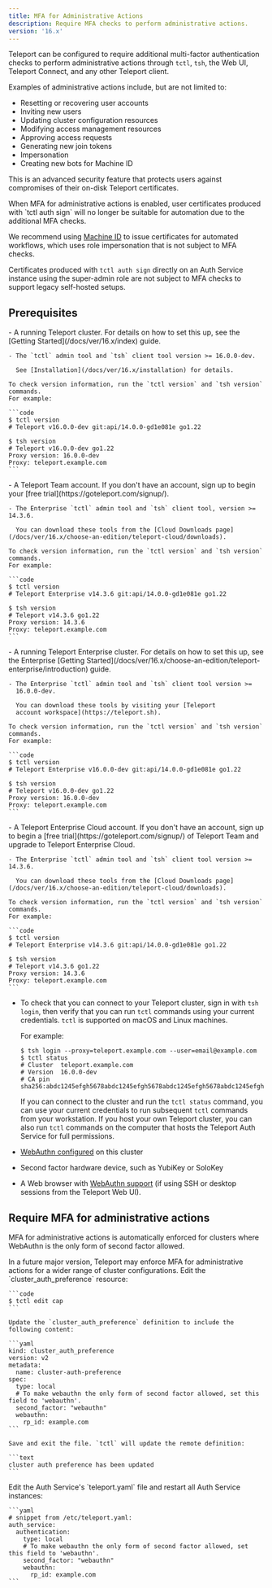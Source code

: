 ```yaml
---
title: MFA for Administrative Actions
description: Require MFA checks to perform administrative actions.
version: '16.x'
---
```


Teleport can be configured to require additional multi-factor authentication
checks to perform administrative actions through `tctl`, `tsh`, the Web UI,
Teleport Connect, and any other Teleport client.

Examples of administrative actions include, but are not limited to:

- Resetting or recovering user accounts
- Inviting new users
- Updating cluster configuration resources
- Modifying access management resources
- Approving access requests
- Generating new join tokens
- Impersonation
- Creating new bots for Machine ID

This is an advanced security feature that protects users against compromises of
their on-disk Teleport certificates.

<Warning>
  When MFA for administrative actions is enabled, user certificates produced
  with `tctl auth sign` will no longer be suitable for automation due to the
  additional MFA checks.

  We recommend using [Machine ID](/docs/ver/16.x/machine-id/getting-started) to
  issue certificates for automated workflows, which uses role impersonation
  that is not subject to MFA checks.

  Certificates produced with `tctl auth sign` directly on an Auth Service
  instance using the super-admin role are not subject to MFA checks to support
  legacy self-hosted setups.
</Warning>

## Prerequisites

<Tabs>
  <Tab title="Teleport Community Edition">
    - A running Teleport cluster. For details on how to set this up, see the
      [Getting Started](/docs/ver/16.x/index) guide.

    - The `tctl` admin tool and `tsh` client tool version >= 16.0.0-dev.

      See [Installation](/docs/ver/16.x/installation) for details.

    To check version information, run the `tctl version` and `tsh version` commands.
    For example:

    ```code
    $ tctl version
    # Teleport v16.0.0-dev git:api/14.0.0-gd1e081e go1.22
      
    $ tsh version
    # Teleport v16.0.0-dev go1.22
    Proxy version: 16.0.0-dev
    Proxy: teleport.example.com
    ```
  </Tab>

  <Tab title="Teleport Team">
    - A Teleport Team account. If you don't have an account, sign
      up to begin your [free trial](https://goteleport.com/signup/).

    - The Enterprise `tctl` admin tool and `tsh` client tool, version >= 14.3.6.

      You can download these tools from the [Cloud Downloads page](/docs/ver/16.x/choose-an-edition/teleport-cloud/downloads).

    To check version information, run the `tctl version` and `tsh version` commands.
    For example:

    ```code
    $ tctl version
    # Teleport Enterprise v14.3.6 git:api/14.0.0-gd1e081e go1.22
      
    $ tsh version
    # Teleport v14.3.6 go1.22
    Proxy version: 14.3.6
    Proxy: teleport.example.com
    ```
  </Tab>

  <Tab title="Teleport Enterprise">
    - A running Teleport Enterprise cluster. For details on how to set this up, see the Enterprise
      [Getting Started](/docs/ver/16.x/choose-an-edition/teleport-enterprise/introduction) guide.

    - The Enterprise `tctl` admin tool and `tsh` client tool version >=
      16.0.0-dev.

      You can download these tools by visiting your [Teleport
      account workspace](https://teleport.sh).

    To check version information, run the `tctl version` and `tsh version` commands.
    For example:

    ```code
    $ tctl version
    # Teleport Enterprise v16.0.0-dev git:api/14.0.0-gd1e081e go1.22
      
    $ tsh version
    # Teleport v16.0.0-dev go1.22
    Proxy version: 16.0.0-dev
    Proxy: teleport.example.com
    ```
  </Tab>

  <Tab title="Teleport Enterprise Cloud">
    - A Teleport Enterprise Cloud account. If you don't have an account,
      sign up to begin a [free trial](https://goteleport.com/signup/)  of Teleport Team
      and upgrade to Teleport Enterprise Cloud.

    - The Enterprise `tctl` admin tool and `tsh` client tool version >= 14.3.6.

      You can download these tools from the [Cloud Downloads page](/docs/ver/16.x/choose-an-edition/teleport-cloud/downloads).

    To check version information, run the `tctl version` and `tsh version` commands.
    For example:

    ```code
    $ tctl version
    # Teleport Enterprise v14.3.6 git:api/14.0.0-gd1e081e go1.22
      
    $ tsh version
    # Teleport v14.3.6 go1.22
    Proxy version: 14.3.6
    Proxy: teleport.example.com
    ```
  </Tab>
</Tabs>

- To check that you can connect to your Teleport cluster, sign in with `tsh login`, then
  verify that you can run `tctl` commands using your current credentials.
  `tctl` is supported on macOS and Linux machines.

  For example:
  ```code
  $ tsh login --proxy=teleport.example.com --user=email@example.com
  $ tctl status
  # Cluster  teleport.example.com
  # Version  16.0.0-dev
  # CA pin   sha256:abdc1245efgh5678abdc1245efgh5678abdc1245efgh5678abdc1245efgh5678
  ```
  If you can connect to the cluster and run the `tctl status` command, you can use your
  current credentials to run subsequent `tctl` commands from your workstation.
  If you host your own Teleport cluster, you can also run `tctl` commands on the computer that
  hosts the Teleport Auth Service for full permissions.
- [WebAuthn configured](/docs/ver/16.x/access-controls/guides/webauthn) on this cluster
- Second factor hardware device, such as YubiKey or SoloKey
- A Web browser with [WebAuthn support](https://developers.yubico.com/WebAuthn/WebAuthn_Browser_Support/) (if using
  SSH or desktop sessions from the Teleport Web UI).

## Require MFA for administrative actions

MFA for administrative actions is automatically enforced for clusters where
WebAuthn is the only form of second factor allowed.

<Note>
  In a future major version, Teleport may enforce MFA for administrative actions
  for a wider range of cluster configurations.
</Note>

<Tabs>
  <Tab title="Dynamic Resources">
    Edit the `cluster_auth_preference` resource:

    ```code
    $ tctl edit cap
    ```

    Update the `cluster_auth_preference` definition to include the following content:

    ```yaml
    kind: cluster_auth_preference
    version: v2
    metadata:
      name: cluster-auth-preference
    spec:
      type: local
      # To make webauthn the only form of second factor allowed, set this field to 'webauthn'.
      second_factor: "webauthn"
      webauthn:
        rp_id: example.com
    ```

    Save and exit the file. `tctl` will update the remote definition:

    ```text
    cluster auth preference has been updated
    ```
  </Tab>

  <Tab title="Static Config">
    Edit the Auth Service's `teleport.yaml` file and restart all Auth Service instances:

    ```yaml
    # snippet from /etc/teleport.yaml:
    auth_service:
      authentication:
        type: local
        # To make webauthn the only form of second factor allowed, set this field to 'webauthn'.
        second_factor: "webauthn"
        webauthn:
          rp_id: example.com
    ```
  </Tab>
</Tabs>
